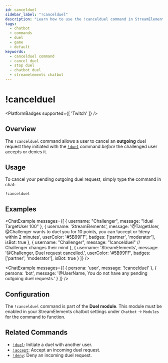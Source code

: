 ```yaml
---
id: cancelduel
sidebar_label: "!cancelduel"
description: "Learn how to use the !cancelduel command in StreamElements chatbot to stop an outgoing duel request you initiated."
tags:
  - chatbot
  - commands
  - duel
  - game
  - default
keywords:
  - cancelduel command
  - cancel duel
  - stop duel
  - chatbot duel
  - streamelements chatbot
---
```



# !cancelduel

<PlatformBadges supported={[ 'Twitch' ]} />

## Overview

The `!cancelduel` command allows a user to cancel an **outgoing** duel request they initiated with the [`!duel`](duel.mdx) command *before* the challenged user accepts or denies it.

## Usage

To cancel your pending outgoing duel request, simply type the command in chat:

```streamelements
!cancelduel
```

## Examples

<ChatExample
    messages={[
        {
            username: "Challenger",
            message: "!duel TargetUser 100"
        },
        {
            username: 'StreamElements',
            message: '@TargetUser, @Challenger wants to duel you for 10 points, you can !accept or !deny within 2 minutes',
            userColor: '#5B99FF',
            badges: ['partner', 'moderator'],
            isBot: true
        },
        {
            username: "Challenger",
            message: "!cancelduel" // Challenger changes their mind
        },
        {
            username: 'StreamElements',
            message: '@Challenger, Duel request cancelled.',
            userColor: '#5B99FF',
            badges: ['partner', 'moderator'],
            isBot: true
        }
    ]}
/>

<ChatExample messages={[
  { persona: 'user', message: '!cancelduel' },
  { persona: 'bot', message: '@UserName, You do not have any pending outgoing duel requests.' }
]} />

## Configuration

The `!cancelduel` command is part of the **Duel module**. This module must be enabled in your StreamElements chatbot settings under `Chatbot` -> `Modules` for the command to function.

## Related Commands

*   [`!duel`](duel.mdx): Initiate a duel with another user.
*   [`!accept`](accept.mdx): Accept an incoming duel request.
*   [`!deny`](deny.mdx): Deny an incoming duel request.
